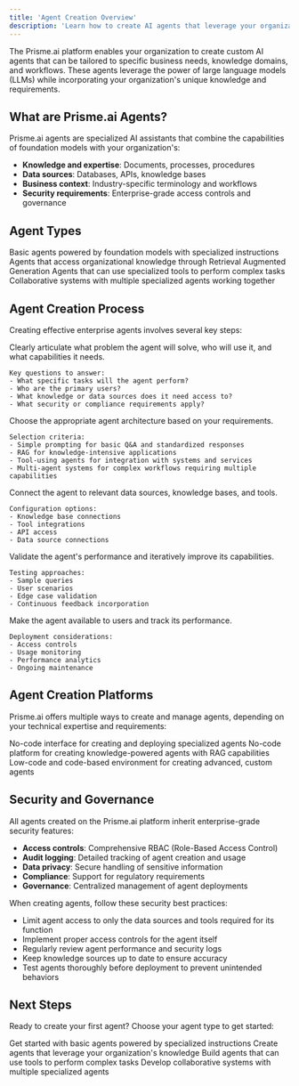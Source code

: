 ```yaml
---
title: 'Agent Creation Overview'
description: 'Learn how to create AI agents that leverage your organization expertise, documents, and information'
---
```



The Prisme.ai platform enables your organization to create custom AI agents that can be tailored to specific business needs, knowledge domains, and workflows. These agents leverage the power of large language models (LLMs) while incorporating your organization's unique knowledge and requirements.


## What are Prisme.ai Agents?

Prisme.ai agents are specialized AI assistants that combine the capabilities of foundation models with your organization's:

- **Knowledge and expertise**: Documents, processes, procedures
- **Data sources**: Databases, APIs, knowledge bases
- **Business context**: Industry-specific terminology and workflows
- **Security requirements**: Enterprise-grade access controls and governance

## Agent Types

<CardGroup cols={3}>
  <Card title="Simple Prompting" icon="message" href="/create-agents/simple-prompting/overview">
    Basic agents powered by foundation models with specialized instructions
  </Card>
  <Card title="RAG Agents" icon="database" href="/create-agents/rag-agents/overview">
    Agents that access organizational knowledge through Retrieval Augmented Generation
  </Card>
  <Card title="Tool-Using Agents" icon="screwdriver-wrench" href="/create-agents/tool-agents/overview">
    Agents that can use specialized tools to perform complex tasks
  </Card>
  <Card title="Multi-Agent Systems" icon="users" href="/create-agents/multi-agents/overview">
    Collaborative systems with multiple specialized agents working together
  </Card>
</CardGroup>

## Agent Creation Process

Creating effective enterprise agents involves several key steps:

<Steps>
  <Step title="Define the Agent's Purpose">
    Clearly articulate what problem the agent will solve, who will use it, and what capabilities it needs.
    
    
    Key questions to answer:
    - What specific tasks will the agent perform?
    - Who are the primary users?
    - What knowledge or data sources does it need access to?
    - What security or compliance requirements apply?
  </Step>
  
  <Step title="Select the Agent Type">
    Choose the appropriate agent architecture based on your requirements.

    Selection criteria:
    - Simple prompting for basic Q&A and standardized responses
    - RAG for knowledge-intensive applications
    - Tool-using agents for integration with systems and services
    - Multi-agent systems for complex workflows requiring multiple capabilities
  </Step>
  
  <Step title="Configure Knowledge and Tools">
    Connect the agent to relevant data sources, knowledge bases, and tools.
    
    
    Configuration options:
    - Knowledge base connections
    - Tool integrations
    - API access
    - Data source connections
  </Step>
  
  <Step title="Test and Refine">
    Validate the agent's performance and iteratively improve its capabilities.

    Testing approaches:
    - Sample queries
    - User scenarios
    - Edge case validation
    - Continuous feedback incorporation
  </Step>
  
  <Step title="Deploy and Monitor">
    Make the agent available to users and track its performance.
    
    Deployment considerations:
    - Access controls
    - Usage monitoring
    - Performance analytics
    - Ongoing maintenance
  </Step>
</Steps>

## Agent Creation Platforms

Prisme.ai offers multiple ways to create and manage agents, depending on your technical expertise and requirements:

<CardGroup cols={2}>
  <Card title="AI Store" icon="store" href="/products/ai-store/creating-agents">
    No-code interface for creating and deploying specialized agents
  </Card>
  <Card title="AI Knowledge" icon="brain" href="/products/ai-knowledge/overview">
    No-code platform for creating knowledge-powered agents with RAG capabilities
  </Card>
  <Card title="AI Builder" icon="code" href="/products/ai-builder/overview">
    Low-code and code-based environment for creating advanced, custom agents
  </Card>
</CardGroup>

## Security and Governance

All agents created on the Prisme.ai platform inherit enterprise-grade security features:

- **Access controls**: Comprehensive RBAC (Role-Based Access Control)
- **Audit logging**: Detailed tracking of agent creation and usage
- **Data privacy**: Secure handling of sensitive information
- **Compliance**: Support for regulatory requirements
- **Governance**: Centralized management of agent deployments

<Accordion title="Security Best Practices">
  When creating agents, follow these security best practices:
  
  - Limit agent access to only the data sources and tools required for its function
  - Implement proper access controls for the agent itself
  - Regularly review agent performance and security logs
  - Keep knowledge sources up to date to ensure accuracy
  - Test agents thoroughly before deployment to prevent unintended behaviors
</Accordion>

## Next Steps

Ready to create your first agent? Choose your agent type to get started:

<CardGroup cols={2}>
  <Card title="Simple Prompting" icon="message" href="/create-agents/prompt-engineering">
    Get started with basic agents powered by specialized instructions
  </Card>
  <Card title="RAG Agents" icon="database" href="/create-agents/no-code/rag-agent">
    Create agents that leverage your organization's knowledge
  </Card>
  <Card title="Tool-Using Agents" icon="screwdriver-wrench" href="/create-agents/no-code/rag-builtin-tools-agent">
    Build agents that can use tools to perform complex tasks
  </Card>
  <Card title="Multi-Agent Systems" icon="users" href="/create-agents/tool-agents/overview">
    Develop collaborative systems with multiple specialized agents
  </Card>
</CardGroup>